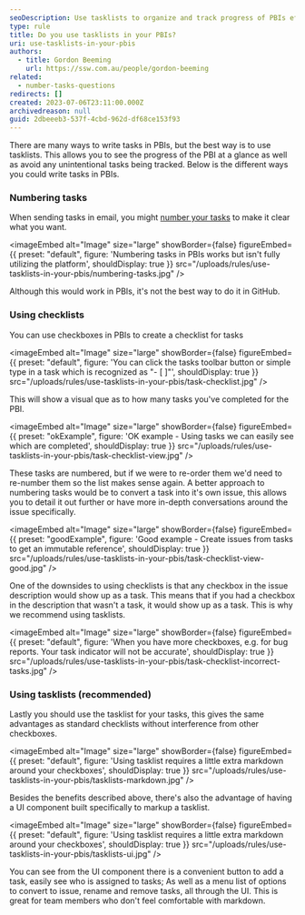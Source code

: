 ```yaml
---
seoDescription: Use tasklists to organize and track progress of PBIs effectively, avoiding unintentional tasks and promoting a clear visual representation of completed tasks.
type: rule
title: Do you use tasklists in your PBIs?
uri: use-tasklists-in-your-pbis
authors:
  - title: Gordon Beeming
    url: https://ssw.com.au/people/gordon-beeming
related:
  - number-tasks-questions
redirects: []
created: 2023-07-06T23:11:00.000Z
archivedreason: null
guid: 2dbeeeb3-537f-4cbd-962d-df68ce153f93
---
```


There are many ways to write tasks in PBIs, but the best way is to use tasklists. This allows you to see the progress of the PBI at a glance as well as avoid any unintentional tasks being tracked. Below is the different ways you could write tasks in PBIs.
<youtubeEmbed url="https://www.youtube.com/watch?v=xESLL-dKCdg" description="Video: GitHub Tips - Why YOU should use tasklists (4 min)" />

### Numbering tasks

When sending tasks in email, you might [number your tasks](/number-tasks-questions/) to make it clear what you want.


<imageEmbed
  alt="Image"
  size="large"
  showBorder={false}
  figureEmbed={{
    preset: "default",
    figure: 'Numbering tasks in PBIs works but isn\'t fully utilizing the platform',
    shouldDisplay: true
  }}
  src="/uploads/rules/use-tasklists-in-your-pbis/numbering-tasks.jpg"
/>

Although this would work in PBIs, it's not the best way to do it in GitHub.

### Using checklists

You can use checkboxes in PBIs to create a checklist for tasks


<imageEmbed
  alt="Image"
  size="large"
  showBorder={false}
  figureEmbed={{
    preset: "default",
    figure: 'You can click the tasks toolbar button or simple type in a task which is recognized as "- [ ]"',
    shouldDisplay: true
  }}
  src="/uploads/rules/use-tasklists-in-your-pbis/task-checklist.jpg"
/>

This will show a visual que as to how many tasks you've completed for the PBI.

<imageEmbed
  alt="Image"
  size="large"
  showBorder={false}
  figureEmbed={{
    preset: "okExample",
    figure: 'OK example - Using tasks we can easily see which are completed',
    shouldDisplay: true
  }}
  src="/uploads/rules/use-tasklists-in-your-pbis/task-checklist-view.jpg"
/>

These tasks are numbered, but if we were to re-order them we'd need to re-number them so the list makes sense again. A better approach to numbering tasks would be to convert a task into it's own issue, this allows you to detail it out further or have more in-depth conversations around the issue specifically.

<imageEmbed
  alt="Image"
  size="large"
  showBorder={false}
  figureEmbed={{
    preset: "goodExample",
    figure: 'Good example - Create issues from tasks to get an immutable reference',
    shouldDisplay: true
  }}
  src="/uploads/rules/use-tasklists-in-your-pbis/task-checklist-view-good.jpg"
/>

One of the downsides to using checklists is that any checkbox in the issue description would show up as a task. This means that if you had a checkbox in the description that wasn't a task, it would show up as a task. This is why we recommend using tasklists.


<imageEmbed
  alt="Image"
  size="large"
  showBorder={false}
  figureEmbed={{
    preset: "default",
    figure: 'When you have more checkboxes, e.g. for bug reports. Your task indicator will not be accurate',
    shouldDisplay: true
  }}
  src="/uploads/rules/use-tasklists-in-your-pbis/task-checklist-incorrect-tasks.jpg"
/>

### Using tasklists (recommended)

Lastly you should use the tasklist for your tasks, this gives the same advantages as standard checklists without interference from other checkboxes.


<imageEmbed
  alt="Image"
  size="large"
  showBorder={false}
  figureEmbed={{
    preset: "default",
    figure: 'Using tasklist requires a little extra markdown around your checkboxes',
    shouldDisplay: true
  }}
  src="/uploads/rules/use-tasklists-in-your-pbis/tasklists-markdown.jpg"
/>

Besides the benefits described above, there's also the advantage of having a UI component built specifically to markup a tasklist.


<imageEmbed
  alt="Image"
  size="large"
  showBorder={false}
  figureEmbed={{
    preset: "default",
    figure: 'Using tasklist requires a little extra markdown around your checkboxes',
    shouldDisplay: true
  }}
  src="/uploads/rules/use-tasklists-in-your-pbis/tasklists-ui.jpg"
/>

You can see from the UI component there is a convenient button to add a task, easily see who is assigned to tasks; As well as a menu list of options to convert to issue, rename and remove tasks, all through the UI. This is great for team members who don't feel comfortable with markdown.